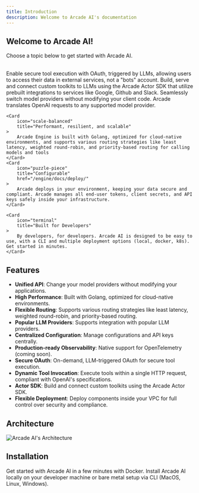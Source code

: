 ```yaml
---
title: Introduction
description: Welcome to Arcade AI's documentation
---
```

## Welcome to Arcade AI!

Choose a topic below to get started with Arcade AI.
<br />
<br />

<Cards columns={2}>
    <Card
        icon="wand-magic-sparkles"
        title="Authorization for Tools"
    >
        Enable secure tool execution with OAuth, triggered by LLMs, allowing users to access their data in external services, not a "bots" account.
    </Card>
    <Card
        icon="bolt"
        title="Integrations and Toolkits"
    >
        Build, serve and connect custom toolkits to LLMs using the Arcade Actor SDK that utilize prebuilt integrations to services like Google, Github and Slack.
    </Card>
    <Card
        icon="plug"
        title="Unified LLM API"
    >
        Seamlessly switch model providers without modifying your client code. Arcade translates OpenAI requests to any supported model provider.
    </Card>

    <Card
        icon="scale-balanced"
        title="Performant, resilient, and scalable"
    >
        Arcade Engine is built with Golang, optimized for cloud-native environments, and supports various routing strategies like least latency, weighted round-robin, and priority-based routing for calling models and tools
    </Card>
    <Card
        icon="puzzle-piece"
        title="Configurable"
        href="/engine/docs/deploy/"
    >
        Arcade deploys in your environment, keeping your data secure and compliant. Arcade manages all end-user tokens, client secrets, and API keys safely inside your infrastructure.
    </Card>

    <Card
        icon="terminal"
        title="Built for Developers"
    >
        By developers, for developers. Arcade AI is designed to be easy to use, with a CLI and multiple deployment options (local, docker, k8s). Get started in minutes.
    </Card>
</Cards>

## Features

- **Unified API**: Change your model providers without modifying your applications.
- **High Performance**: Built with Golang, optimized for cloud-native environments.
- **Flexible Routing**: Supports various routing strategies like least latency, weighted round-robin, and priority-based routing.
- **Popular LLM Providers**: Supports integration with popular LLM providers.
- **Centralized Configuration**: Manage configurations and API keys centrally.
- **Production-ready Observability**: Native support for OpenTelemetry (coming soon).
- **Secure OAuth**: On-demand, LLM-triggered OAuth for secure tool execution.
- **Dynamic Tool Invocation**: Execute tools within a single HTTP request, compliant with OpenAI's specifications.
- **Actor SDK**: Build and connect custom toolkits using the Arcade Actor SDK.
- **Flexible Deployment**: Deploy components inside your VPC for full control over security and compliance.


## Architecture

<img className="w-full" src="/images/marketechture.svg" alt="Arcade AI's Architecture" />


## Installation

<Cards columns={2}>
    <Card
        icon="docker"
        title="Docker"
        color="#0078d3"
        href="/engine/docs/deploy/docker/"
    >
        Get started with Arcade AI in a few minutes with Docker.
    </Card>
    <Card
        icon="terminal"
        title="Command Line Interface (CLI)"
        color="#0078d3"
        href="/engine/docs/deploy/local/"
    >
        Install Arcade AI locally on your developer machine or bare metal setup via CLI (MacOS, Linux, Windows).
    </Card>
</Cards>
